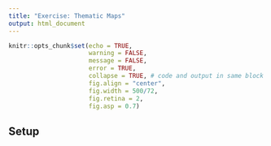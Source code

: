 ```yaml
---
title: "Exercise: Thematic Maps"
output: html_document
---
```


```r
knitr::opts_chunk$set(echo = TRUE,
                      warning = FALSE,
                      message = FALSE,
                      error = TRUE,
                      collapse = TRUE, # code and output in same block
                      fig.align = "center",
                      fig.width = 500/72,
                      fig.retina = 2,
                      fig.asp = 0.7)
```

## Setup
